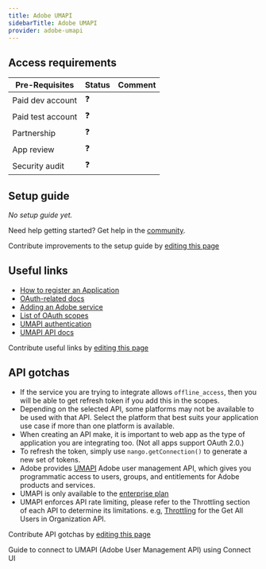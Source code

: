 ```yaml
---
title: Adobe UMAPI
sidebarTitle: Adobe UMAPI
provider: adobe-umapi
---
```



<Overview />
<PreBuiltTooling />
<PreBuiltUseCases />

## Access requirements
| Pre-Requisites | Status | Comment|
| - | - | - |
| Paid dev account | ❓ |  |
| Paid test account | ❓ |  |
| Partnership | ❓ | |
| App review | ❓ |  |
| Security audit | ❓ | |


## Setup guide

_No setup guide yet._

<Tip>Need help getting started? Get help in the [community](https://nango.dev/slack).</Tip>

<Note>Contribute improvements to the setup guide by [editing this page](https://github.com/nangohq/nango/tree/master/docs-v2/integrations/all/adobe-umapi.mdx)</Note>


## Useful links

-   [How to register an Application](https://developer.adobe.com/developer-console/docs/guides/getting-started)
-   [OAuth-related docs](https://developer.adobe.com/developer-console/docs/guides/authentication/UserAuthentication/implementation/#oauth-20-scopes)
-   [Adding an Adobe service](https://developer.adobe.com/developer-console/docs/guides/services/services-add-api-oauth-user-authentication/)
-   [List of OAuth scopes](https://developer.adobe.com/developer-console/docs/guides/authentication/UserAuthentication/implementation/#oauth-20-scopes)
-   [UMAPI authentication](https://adobe-apiplatform.github.io/umapi-documentation/en/UM_Authentication.html)
-   [UMAPI API docs](https://adobe-apiplatform.github.io/umapi-documentation/en/RefOverview.html)

<Note>Contribute useful links by [editing this page](https://github.com/nangohq/nango/tree/master/docs-v2/integrations/all/adobe-umapi.mdx)</Note>

## API gotchas

-   If the service you are trying to integrate allows `offline_access`, then you will be able to get refresh token if you add this in the scopes.
-   Depending on the selected API, some platforms may not be available to be used with that API. Select the platform that best suits your application use case if more than one platform is available.
-   When creating an API make, it is important to web app as the type of application you are integrating too. (Not all apps support OAuth 2.0.)
-   To refresh the token, simply use `nango.getConnection()` to generate a new set of tokens.
-   Adobe provides [UMAPI](https://developer.adobe.com/UMAPI/) Adobe user management API, which gives you programmatic access to users, groups, and entitlements for Adobe products and services.
-   UMAPI is only available to the [enterprise plan](https://community.adobe.com/t5/enterprise-teams-discussions/is-the-user-management-api-available-only-for-enterprise-customers/td-p/12159610)
-   UMAPI enforces API rate limiting, please refer to the Throttling section of each API to determine its limitations. e.g, [Throttling](https://adobe-apiplatform.github.io/umapi-documentation/en/api/getUsersREST.html#getUsersRESTThrottle) for the Get All Users in Organization API.

<Note>Contribute API gotchas by [editing this page](https://github.com/nangohq/nango/tree/master/docs-v2/integrations/all/adobe-umapi.mdx)</Note>

<Card title="Connect to UMAPI (Adobe User Management API)" icon="link" href="/integrations/all/adobe-umapi/connect" horizontal>
  Guide to connect to UMAPI (Adobe User Management API) using Connect UI
</Card>
